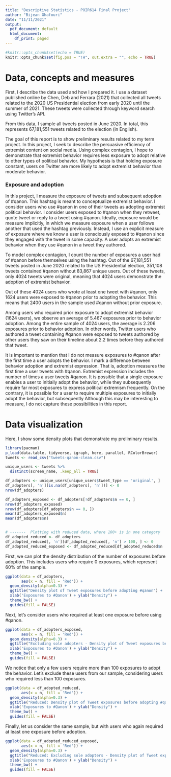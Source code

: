 ```yaml
---
title: "Descriptive Statistics - POIR614 Final Project"
author: "Bijean Ghafouri"
date: "11/11/2021"
output:
  pdf_document: default
  html_document:
    df_print: paged
---
```


```r
#knitr::opts_chunk$set(echo = TRUE)
knitr::opts_chunk$set(fig.pos = "!H", out.extra = "", echo = TRUE)
```


# Data, concepts and measures
First, I describe the data used and how I prepared it. I use a dataset published online by Chen, Deb and Ferrara (2021) that collected all tweets related to the 2020 US Presidential election from early 2020 until the summer of 2021. These tweets were collected through keyword search using Twitter's API.

From this data, I sample all tweets posted in June 2020. In total, this represents 67,181,551 tweets related to the election (in English). 

The goal of this report is to show preliminary results related to my term project. In this project, I seek to describe the persuasive efficiency of extremist content on social media. Using complex contagion, I hope to demonstrate that extremist behavior requires less exposure to adopt relative to other types of political behavior. My hypothesis is that holding exposure constant, users on Twitter are more likely to adopt extremist behavior than moderate behavior. 


### Exposure and adoption 
In this project, I measure the exposure of tweets and subsequent adoption of #qanon. This hashtag is meant to conceptualize extremist behavior. I consider users who use #qanon in one of their tweets as adopting extremist political behavior. I consider users exposed to #qanon when they retweet, quote tweet or reply to a tweet using #qanon. Ideally, exposure would be measure implicitly, in which we measure exposure when a user follows another that used the hashtag previously. Instead, I use an explicit measure of exposure where we know a user is consciously exposed to #qanon since they engaged with the tweet in some capacity. A user adopts an extremist behavior when they use #qanon in a tweet they authored. 


To model complex contagion, I count the number of exposures a user had of #qanon before themselves using the hashtag. Out of the 67,181,551 tweets posted in June 2020 related to the US Presidential election, 351,108 tweets contained #qanon without 83,867 unique users. Out of these tweets, only 4024 tweets were original, meaning that 4024 users demonstrate the adoption of extremist behavior. 

Out of these 4024 users who wrote at least one tweet with #qanon, only 1624 users were exposed to #qanon prior to adopting the behavior. This means that 2400 users in the sample used #qanon without prior exposure. 

Among users who required prior exposure to adopt extremist behavior (1624 users), we observe an average of 5.467 exposures prior to behavior adoption. Among the entire sample of 4024 users, the average is 2.206 exposures prior to behavior adoption. In other words, Twitter users who authored a tweet containing #qanon were exposed to tweets authored by other users they saw on their timeline about 2.2 times before they authored that tweet. 


It is important to mention that I do not measure exposures to #qanon after the first time a user adopts the behavior. I mark a difference between behavior adoption and extremist expression. That is, adoption measures the first time a user tweets with #qanon. Extremist expression includes the number of times a user tweets #qanon. It is possible that a single exposure enables a user to initially adopt the behavior, while they subsequently require far most exposures to express political extremism frequently. On the contrary, it is possible for a user to require multiple exposures to initially adopt the behavior, but subsequently 
Although this may be interesting to measure, I do not capture these possibilities in this report. 





# Data visualization  
Here, I show some density plots that demonstrate my preliminary results. 

```r
library(pacman)
p_load(data.table, tidyverse, igraph, here, parallel, RColorBrewer)
tweets <- read_csv("tweets-qanon-clean.csv")

unique_users <- tweets %>% 
  distinct(screen_name, .keep_all = TRUE)

df_adopters <- unique_users[unique_users$tweet_type == 'original', ]
df_adopters[, 'n'][is.na(df_adopters[, 'n'])] <- 0
nrow(df_adopters)

df_adopters_exposed <- df_adopters[!df_adopters$n == 0, ]
nrow(df_adopters_exposed)
nrow(df_adopters[df_adopters$n == 0, ])
mean(df_adopters_exposed$n)
mean(df_adopters$n)


# -------  Plotting with reduced data, where 100+ is in one category
df_adopted_reduced <- df_adopters
df_adopted_reduced[, 'n'][df_adopted_reduced[, 'n'] > 100, ] <- 0
df_adopted_reduced_exposed <- df_adopted_reduced[df_adopted_reduced$n != 0, ]  
```



First, we can plot the density distribution of the number of exposures before adoption. This includes users who require 0 exposures, which represent 60% of the sample. 
```r
ggplot(data = df_adopters, 
       aes(x = n, fill = 'Red')) + 
  geom_density(alpha=0.3) + 
  ggtitle("Density plot of Tweet exposures before adopting #qanon") + 
  xlab('Exposures to #Qanon') + ylab("Density") + 
  theme_bw() + 
  guides(fill = FALSE) 
```



Next, let's consider users who required at least one exposure before using #qanon. 

```r
ggplot(data = df_adopters_exposed, 
       aes(x = n, fill = 'Red')) + 
  geom_density(alpha=0.3) + 
  ggtitle("Excluding sole adopters - Density plot of Tweet exposures before adopting #qanon") + 
  xlab('Exposures to #Qanon') + ylab("Density") + 
  theme_bw() + 
  guides(fill = FALSE)
```



We notice that only a few users require more than 100 exposures to adopt the behavior. Let's exclude these users from our sample, considering users who required less than 100 exposures. 

```r
ggplot(data = df_adopted_reduced, 
       aes(x = n, fill = 'Red')) + 
  geom_density(alpha=0.3) + 
  ggtitle("Reduced: Density plot of Tweet exposures before adopting #qanon") + 
  xlab('Exposures to #Qanon') + ylab("Density") + 
  theme_bw() + 
  guides(fill = FALSE) 
```




Finally, let us consider the same sample, but with users who again required at least one exposure before adoption. 
```r
ggplot(data = df_adopted_reduced_exposed, 
       aes(x = n, fill = 'Red')) + 
  geom_density(alpha=0.3) + 
  ggtitle("Reduced: Excluding sole adopters - Density plot of Tweet exposures before adopting #qanon") + 
  xlab('Exposures to #Qanon') + ylab("Density") + 
  theme_bw() + 
  guides(fill = FALSE)
```
